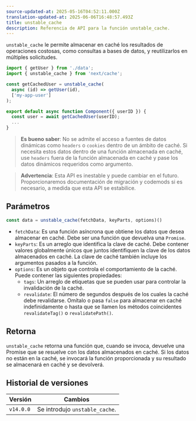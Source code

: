```yaml
---
source-updated-at: 2025-05-16T04:52:11.000Z
translation-updated-at: 2025-06-06T16:48:57.493Z
title: unstable_cache
description: Referencia de API para la función unstable_cache.
---
```


`unstable_cache` le permite almacenar en caché los resultados de operaciones costosas, como consultas a bases de datos, y reutilizarlos en múltiples solicitudes.

```jsx
import { getUser } from './data';
import { unstable_cache } from 'next/cache';

const getCachedUser = unstable_cache(
  async (id) => getUser(id),
  ['my-app-user']
);

export default async function Component({ userID }) {
  const user = await getCachedUser(userID);
  ...
}
```

> **Es bueno saber**:
> No se admite el acceso a fuentes de datos dinámicas como `headers` o `cookies` dentro de un ámbito de caché. Si necesita estos datos dentro de una función almacenada en caché, use `headers` fuera de la función almacenada en caché y pase los datos dinámicos requeridos como argumento.

> **Advertencia**: Esta API es inestable y puede cambiar en el futuro. Proporcionaremos documentación de migración y codemods si es necesario, a medida que esta API se estabilice.

## Parámetros

```jsx
const data = unstable_cache(fetchData, keyParts, options)()
```

- `fetchData`: Es una función asíncrona que obtiene los datos que desea almacenar en caché. Debe ser una función que devuelva una `Promise`.
- `keyParts`: Es un arreglo que identifica la clave de caché. Debe contener valores globalmente únicos que juntos identifiquen la clave de los datos almacenados en caché. La clave de caché también incluye los argumentos pasados a la función.
- `options`: Es un objeto que controla el comportamiento de la caché. Puede contener las siguientes propiedades:
  - `tags`: Un arreglo de etiquetas que se pueden usar para controlar la invalidación de la caché.
  - `revalidate`: El número de segundos después de los cuales la caché debe revalidarse. Omítalo o pasa `false` para almacenar en caché indefinidamente o hasta que se llamen los métodos coincidentes `revalidateTag()` o `revalidatePath()`.

## Retorna

`unstable_cache` retorna una función que, cuando se invoca, devuelve una Promise que se resuelve con los datos almacenados en caché. Si los datos no están en la caché, se invocará la función proporcionada y su resultado se almacenará en caché y se devolverá.

## Historial de versiones

| Versión   | Cambios                      |
| --------- | ---------------------------- |
| `v14.0.0` | Se introdujo `unstable_cache`. |